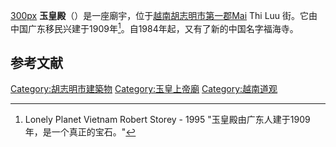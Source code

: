 [[image:Jade_emperor_pagoda-1.jpg|300px]]
'''玉皇殿'''（{{lang-vi|'''Chùa Ngọc Hoàng'''}}）是一座廟宇，位于[[越南|越南]][[胡志明市|胡志明市]][[胡志明市第一郡|第一郡]]Mai Thi Luu 街。它由中国广东移民兴建于1909年<ref>Lonely Planet Vietnam  Robert Storey - 1995 "玉皇殿由广东人建于1909年，是一个真正的宝石。"</ref>。自1984年起，又有了新的中国名字福海寺。

== 参考文献 ==
{{Reflist}}

[[Category:胡志明市建築物|Category:胡志明市建築物]]
[[Category:玉皇上帝廟|Category:玉皇上帝廟]]
[[Category:越南道观|Category:越南道观]]